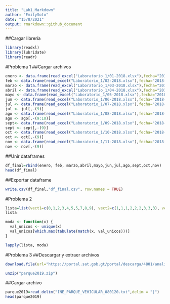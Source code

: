 ---
title: "Lab1_Markdown"
author: "EmilySoto"
date: "15/8/2021"
output: rmarkdown::github_document
---

##Cargar librería

```{r}
library(readxl)
library(lubridate)
library(readr)
```

#Problema 1
##Cargar archivos
```{r}
enero <- data.frame(read_excel("Laboratorio_1/01-2018.xlsx"),fecha="2018-01-01") 
feb <- data.frame(read_excel("Laboratorio_1/02-2018.xlsx"),fecha="2018-02-01") 
marzo <- data.frame(read_excel("Laboratorio_1/03-2018.xlsx"),fecha="2018-03-01") 
abril <- data.frame(read_excel("Laboratorio_1/04-2018.xlsx"),fecha="2018-04-01") 
mayo <- data.frame(read_excel("Laboratorio_1/05-2018.xlsx"),fecha="2018-05-01") 
jun <- data.frame(read_excel("Laboratorio_1/06-2018.xlsx"),fecha="2018-06-01") 
jul <- data.frame(read_excel("Laboratorio_1/07-2018.xlsx"),fecha="2018-07-01")
jul <- jul[,-(9)] 
ago <- data.frame(read_excel("Laboratorio_1/08-2018.xlsx"),fecha="2018-08-01") 
ago <- ago[,-(9:10)] 
sept<- data.frame(read_excel("Laboratorio_1/09-2018.xlsx"),fecha="2018-09-01")
sept <- sept[,-(9)] 
oct <- data.frame(read_excel("Laboratorio_1/10-2018.xlsx"),fecha="2018-10-01")
oct <- oct[,-(9)] 
nov <- data.frame(read_excel("Laboratorio_1/11-2018.xlsx"),fecha="2018-11-01")
nov <- nov[,-(9)] 
```

##Unir dataframes
```{r}
df_final=rbind(enero, feb, marzo,abril,mayo,jun,jul,ago,sept,oct,nov)
head(df_final)
```
##Exportar dataframe
```{r}
write.csv(df_final,"df_final.csv", row.names = TRUE)
```

#Problema 2
```{r}
lista=list(vect1=c(0,1,2,3,4,5,5,7,8,9), vect2=c(1,1,1,2,2,2,3,3,3), vect3=c(30,80,20,50,57,87,87,67,34))
lista
```

```{r}
moda <- function(x) {
  val_unicos <- unique(x)
  val_unicos[which.max(tabulate(match(x, val_unicos)))]
}
```
```{r}
lapply(lista, moda)
```
#Problema 3
##Descargar y extraer archivos
```{r}
download.file(url="https://portal.sat.gob.gt/portal/descarga/4801/analisis-estadistico-del-parque-vehicular/42399/informacion_para_analisis_estadistico_vehiculos_2019_diciembre.zip", destfile = "parque2019.zip")
```


```{r}
unzip("parque2019.zip")
```
##Cargar archivo
```{r}
parque2019=read_delim("INE_PARQUE_VEHICULAR_080120.txt",delim = "|")
head(parque2019)
```

